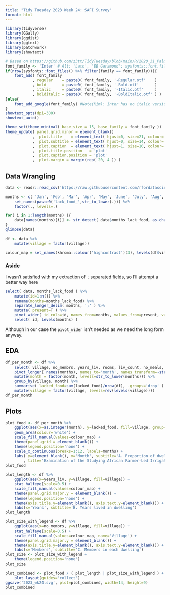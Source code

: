 ```yaml
---
title: "Tidy Tuesday 2023 Week 24: SAFI Survey"
format: html
---
```


```r
library(tidyverse)
library(GGally)
library(ggdist)
library(ggtext)
library(patchwork)
library(showtext)

# Based on https://github.com/z3tt/TidyTuesday/blob/main/R/2020_31_PalmerPenguins.Rmd
font_family <- 'Inter' # Alt: 'Lato', 'EB Garamond'; sysfonts::font.files() %>% pull(family) %>% unique()
if(nrow(sysfonts::font_files() %>% filter(family == font_family))){
	font_add( font_family
	        , regular    = paste0( font_family, '-Regular.otf'    )
	        , bold       = paste0( font_family, '-Bold.otf'       )
	        , italic     = paste0( font_family, '-Italic.otf'     )
	        , bolditalic = paste0( font_family, '-BoldItalic.otf' ) )
}else{
	font_add_google(font_family) #Note(Kim): Inter has no italic version
}
showtext_opts(dpi=300)
showtext_auto()

theme_set(theme_minimal( base_size = 15, base_family = font_family ))
theme_update( panel.grid.minor = element_blank()
            ,  plot.title    = element_text( hjust=0, size=21, colour='black' , family=font_family, face='bold'       , margin=margin( t=10, r=0, b=35, l=0 )                  )
            ,  plot.subtitle = element_text( hjust=0, size=14, colour='grey60', family=font_family, face='bold.italic', margin=margin( t=0 , r=0, b=25, l=0 )                  )
            ,  plot.caption  = element_text( hjust=1, size=10, colour='black' , family=font_family, face='plain'      , margin=margin( t=30, r=0, b=0 , l=0 ), lineheight=2.05 )
            ,  plot.title.position   = 'plot'
            ,  plot.caption.position = 'plot'
            ,  plot.margin = margin(rep( 20, 4 )) )
```



## Data Wrangling

```r
data <- readr::read_csv('https://raw.githubusercontent.com/rfordatascience/tidytuesday/master/data/2023/2023-06-13/safi_data.csv')

months <- c( 'Jan', 'Feb', 'Mar', 'Apr', 'May', 'June', 'July', 'Aug', 'Sept', 'Oct', 'Nov', 'Dec' ) %>% 
	set_names(paste0('lack_food_',str_to_lower(.))) %>% 
	factor(., levels=.)

for( i in 1:length(months) ){
	data[names(months)[i]] <- str_detect( data$months_lack_food, as.character(months[i]) )
}
glimpse(data)

df <- data %>% 
	mutate(village = factor(village))

colour_map = set_names(khroma::colour('highcontrast')(3), levels(df$village))
```
### Aside

I wasn't satisfied with my extraction of `;` separated fields, so I'll attempt a better way here
```r
select( data, months_lack_food ) %>% 
	mutate(id=1:n()) %>% 
	rename(months=months_lack_food) %>% 
	separate_longer_delim( months, ';' ) %>% 
	mutate( present=T ) %>% 
	pivot_wider( id_cols=id, names_from=months, values_from=present, values_fill=F ) %>% 
	select( id, levels(months) )
```
Although in our case the `pivot_wider` isn't needed as we need the long form anyway.

## EDA

```r
df_per_month <- df %>% 
	select( village, no_membrs, years_liv, rooms, liv_count, no_meals, names(months) ) %>% 
	pivot_longer( names(months), names_to='month', names_transform=~str_remove(.x, 'lack_food_') ,values_to='lacked_food' ) %>% 
	mutate(month = factor(month, levels=str_to_lower(months))) %>% 
	group_by(village, month) %>% 
	summarise( lacked_food=sum(lacked_food)/nrow(df), .groups='drop' ) %>% 
	mutate(village = factor(village, levels=rev(levels(village))))
df_per_month
```

## Plots

```r
plot_food <- df_per_month %>% 
	ggplot(aes(x=as.integer(month), y=lacked_food, fill=village, group=village)) +
	geom_area(colour='white') +
	scale_fill_manual(values=colour_map) +
	theme(panel.grid = element_blank()) +
	theme(legend.position='none') +
	scale_x_continuous(breaks=1:12, labels=months) +
	labs( y=element_blank(), x='Month', subtitle='A. Proportion of dwellings lacking food by month'
	    , title='Examination of the Studying African Farmer-Led Irrigation (SAFI) Survey' )
plot_food
```
```r
plot_length <- df %>% 
	ggplot(aes(x=years_liv, y=village, fill=village)) +
	stat_halfeye(scale=0.5) +
	scale_fill_manual(values=colour_map) +
	theme(panel.grid.major.y = element_blank()) +
	theme(legend.position='none') +
	theme(axis.title.y=element_blank(), axis.text.y=element_blank()) +
	labs(x='Years', subtitle='B. Years lived in dwelling')
plot_length
```


```r
plot_size_with_legend <- df %>% 
	ggplot(aes(x=no_membrs, y=village, fill=village)) +
	stat_halfeye(scale=0.5) +
	scale_fill_manual(values=colour_map, name='Village') +
	theme(panel.grid.major.y = element_blank()) +
	theme(axis.title.y=element_blank(), axis.text.y=element_blank()) +
	labs(x='Members', subtitle='C. Members in each dwelling')
plot_size <- plot_size_with_legend +
	theme(legend.position='none')
plot_size
```

```r
plot_combined <- plot_food / ( plot_length | plot_size_with_legend ) +
	plot_layout(guides='collect')
ggsave('2023_wk24.svg', plot=plot_combined, width=14, height=9)
plot_combined
```

